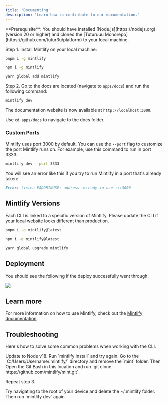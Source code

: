 ```yaml
---
title: 'Documenting'
description: 'Learn how to contribute to our documentation.'
---
```


<Info>
  **Prerequisite**: You should have installed [Node.js](https://nodejs.org)
  (version 20 or higher) and cloned the [Tuturuuu
  Monorepo](https://github.com/tutur3u/platform) to your local machine.
</Info>

Step 1. Install Mintlify on your local machine:

<CodeGroup>

```bash pnpm
pnpm i -g mintlify
```

```bash npm
npm i -g mintlify
```

```bash yarn
yarn global add mintlify
```

</CodeGroup>

Step 2. Go to the docs are located (navigate to `apps/docs`) and run the following command:

```bash
mintlify dev
```

The documentation website is now available at `http://localhost:3000`.

<Tip>Use `cd apps/docs` to navigate to the docs folder.</Tip>

### Custom Ports

Mintlify uses port 3000 by default. You can use the `--port` flag to customize the port Mintlify runs on. For example, use this command to run in port 3333:

```bash
mintlify dev --port 3333
```

You will see an error like this if you try to run Mintlify in a port that's already taken:

```md
Error: listen EADDRINUSE: address already in use :::3000
```

## Mintlify Versions

Each CLI is linked to a specific version of Mintlify. Please update the CLI if your local website looks different than production.

<CodeGroup>

```bash pnpm
pnpm i -g mintlify@latest
```

```bash npm
npm i -g mintlify@latest
```

```bash yarn
yarn global upgrade mintlify
```

</CodeGroup>

## Deployment

You should see the following if the deploy successfully went through:

<Frame>
  <img src="/images/checks-passed.png" style={{ borderRadius: '0.5rem' }} />
</Frame>

## Learn more

For more information on how to use Mintlify, check out the [Mintlify documentation](https://mintlify.com/docs).

## Troubleshooting

Here's how to solve some common problems when working with the CLI.

<AccordionGroup>
  <Accordion title="Mintlify is not loading">
    Update to Node v18. Run `mintlify install` and try again.
  </Accordion>
  <Accordion title="No such file or directory on Windows">
Go to the `C:/Users/Username/.mintlify/` directory and remove the `mint`
folder. Then Open the Git Bash in this location and run `git clone
https://github.com/mintlify/mint.git`.

Repeat step 3.

  </Accordion>
  <Accordion title="Getting an unknown error">
    Try navigating to the root of your device and delete the ~/.mintlify folder.
    Then run `mintlify dev` again.
  </Accordion>
</AccordionGroup>

